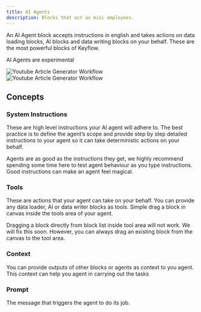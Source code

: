 ```yaml
---
title: AI Agents
description: Blocks that act as mini employees.
---
```


An AI Agent block accepts instructions in english and takes actions on data loading blocks, AI blocks and data writing blocks on your behalf. These are the most powerful blocks of Keyflow.

<Note>AI Agents are experimental</Note>

<Frame>
  <img
    className="block dark:hidden"
    src="/images/ai-agent-light.png"
    alt="Youtube Article Generator Workflow"
  />
  <img
    className="hidden dark:block"
    src="/images/ai-agent-dark.png"
    alt="Youtube Article Generator Workflow"
  />
</Frame>

## Concepts

### System Instructions

These are high level instructions your AI agent will adhere to. The best practice is to define the agent’s scope and provide step by step detailed instructions to your agent so it can take deterministic actions on your behalf.

Agents are as good as the instructions they get, we highly recommend spending some time here to test agent behaviour as you type instructions. Good instructions can make an agent feel magical.

### Tools

These are actions that your agent can take on your behalf. You can provide any data loader, AI or data writer blocks as tools. Simple drag a block in canvas inside the tools area of your agent.

<Warning>
  Dragging a block directly from block list inside tool area will not work. We
  will fix this soon. However, you can always drag an existing block from the
  canvas to the tool area.
</Warning>

### Context

You can provide outputs of other blocks or agents as context to you agent. This context can help you agent in carrying out the tasks

### Prompt

The message that triggers the agent to do its job.
